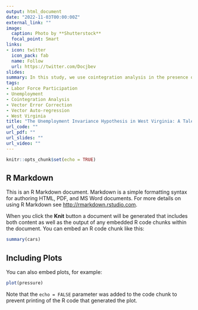 ```yaml
---
output: html_document
date: "2022-11-03T00:00:00Z"
external_link: ""
image:
  caption: Photo by **Shutterstock**
  focal_point: Smart
links:
- icon: twitter
  icon_pack: fab
  name: Follow
  url: https://twitter.com/Docjbev
slides: 
summary: In this study, we use cointegration analysis in the presence of structural breaks to determine whether the Unemployment Invariance Hypothesis exists in West Virginia.
tags:
- Labor Force Participation
- Unemployment
- Cointegration Analysis
- Vector Error Correction
- Vector Auto-regression
- West Virginia
title: "The Unemployment Invariance Hypothesis in West Virginia: A Tale of Two Indicators"
url_code: ""
url_pdf: ""
url_slides: ""
url_video: ""
---
```


```r
knitr::opts_chunk$set(echo = TRUE)
```


## R Markdown

This is an R Markdown document. Markdown is a simple formatting syntax for authoring HTML, PDF, and MS Word documents. For more details on using R Markdown see <http://rmarkdown.rstudio.com>.

When you click the **Knit** button a document will be generated that includes both content as well as the output of any embedded R code chunks within the document. You can embed an R code chunk like this:

```r
summary(cars)
```

## Including Plots

You can also embed plots, for example:

```r
plot(pressure)
```

Note that the `echo = FALSE` parameter was added to the code chunk to prevent printing of the R code that generated the plot.
